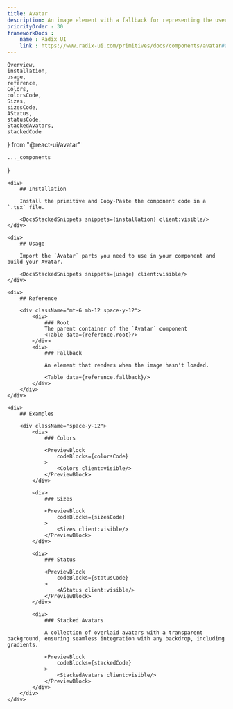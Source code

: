 ```yaml
---
title: Avatar
description: An image element with a fallback for representing the user.
priorityOrder : 30
frameworkDocs : 
    name : Radix UI
    link : https://www.radix-ui.com/primitives/docs/components/avatar#api-reference
---
```

    Overview,
    installation,
    usage,
    reference,
    Colors,
    colorsCode,
    Sizes,
    sizesCode,
    AStatus,
    statusCode,
    StackedAvatars,
    stackedCode
} from "@react-ui/avatar"

    ..._components
}

<div className="space-y-20">
    <ComponentPreview>
        <Overview client:visible/>
    </ComponentPreview>

    <div>
        ## Installation

        Install the primitive and Copy-Paste the component code in a `.tsx` file.

        <DocsStackedSnippets snippets={installation} client:visible/>
    </div>

    <div>
        ## Usage

        Import the `Avatar` parts you need to use in your component and build your Avatar.

        <DocsStackedSnippets snippets={usage} client:visible/>
    </div>

    <div>
        ## Reference

        <div className="mt-6 mb-12 space-y-12"> 
            <div>
                ### Root
                The parent container of the `Avatar` component
                <Table data={reference.root}/>
            </div>
            <div>
                ### Fallback 

                An element that renders when the image hasn't loaded.

                <Table data={reference.fallback}/>
            </div>
        </div>
    </div>

    <div>
        ## Examples

        <div className="space-y-12">
            <div>
                ### Colors 

                <PreviewBlock
                    codeBlocks={colorsCode}
                >
                    <Colors client:visible/>
                </PreviewBlock>
            </div>

            <div>
                ### Sizes 

                <PreviewBlock
                    codeBlocks={sizesCode}
                >
                    <Sizes client:visible/>
                </PreviewBlock>
            </div>

            <div>
                ### Status 

                <PreviewBlock
                    codeBlocks={statusCode}
                >
                    <AStatus client:visible/>
                </PreviewBlock>
            </div>

            <div>
                ### Stacked Avatars

                A collection of overlaid avatars with a transparent background, ensuring seamless integration with any backdrop, including gradients. 

                <PreviewBlock
                    codeBlocks={stackedCode}
                >
                    <StackedAvatars client:visible/>
                </PreviewBlock>
            </div>
        </div>
    </div>
</div>